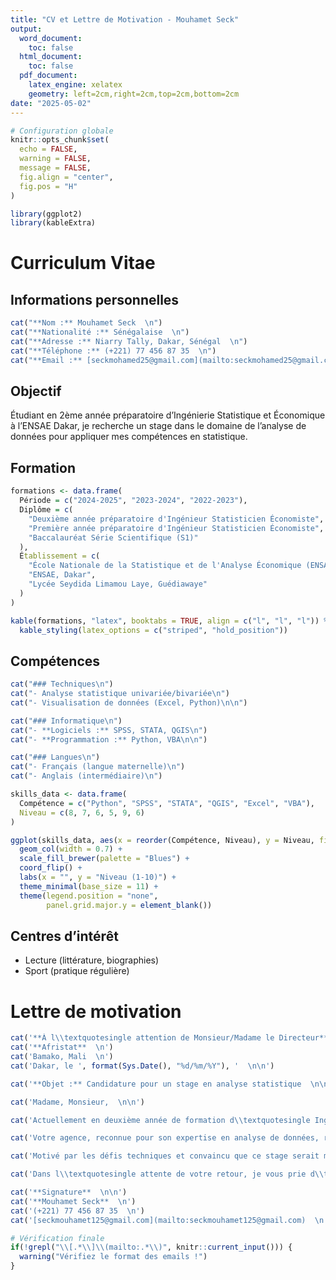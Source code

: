 ---
title: "CV et Lettre de Motivation - Mouhamet Seck"
output:
  word_document:
    toc: false
  html_document:
    toc: false
  pdf_document:
    latex_engine: xelatex
    geometry: left=2cm,right=2cm,top=2cm,bottom=2cm
date: "2025-05-02"
---

```{r setup, include=FALSE}
# Configuration globale
knitr::opts_chunk$set(
  echo = FALSE,
  warning = FALSE,
  message = FALSE,
  fig.align = "center",
  fig.pos = "H"
)
```

```{r libraries, include=FALSE}
library(ggplot2)
library(kableExtra)
```

# Curriculum Vitae

## Informations personnelles

```{r infos_perso, results='asis'}
cat("**Nom :** Mouhamet Seck  \n")
cat("**Nationalité :** Sénégalaise  \n")
cat("**Adresse :** Niarry Tally, Dakar, Sénégal  \n")
cat("**Téléphone :** (+221) 77 456 87 35  \n")
cat("**Email :** [seckmohamed25@gmail.com](mailto:seckmohamed25@gmail.com)  \n")
```

## Objectif

Étudiant en 2ème année préparatoire d'Ingénierie Statistique et Économique à l'ENSAE Dakar, je recherche un stage dans le domaine de l'analyse de données pour appliquer mes compétences en statistique.

## Formation

```{r formation}
formations <- data.frame(
  Période = c("2024-2025", "2023-2024", "2022-2023"),
  Diplôme = c(
    "Deuxième année préparatoire d'Ingénieur Statisticien Économiste",
    "Première année préparatoire d'Ingénieur Statisticien Économiste",
    "Baccalauréat Série Scientifique (S1)"
  ),
  Établissement = c(
    "École Nationale de la Statistique et de l'Analyse Économique (ENSAE), Dakar",
    "ENSAE, Dakar",
    "Lycée Seydida Limamou Laye, Guédiawaye"
  )
)

kable(formations, "latex", booktabs = TRUE, align = c("l", "l", "l")) %>%
  kable_styling(latex_options = c("striped", "hold_position"))
```

## Compétences

```{r competences, results='asis'}
cat("### Techniques\n")
cat("- Analyse statistique univariée/bivariée\n")
cat("- Visualisation de données (Excel, Python)\n\n")

cat("### Informatique\n")
cat("- **Logiciels :** SPSS, STATA, QGIS\n")
cat("- **Programmation :** Python, VBA\n\n")

cat("### Langues\n")
cat("- Français (langue maternelle)\n")
cat("- Anglais (intermédiaire)\n")
```

```{r skills_plot, fig.cap="Répartition des compétences techniques", out.width="80%"}
skills_data <- data.frame(
  Compétence = c("Python", "SPSS", "STATA", "QGIS", "Excel", "VBA"),
  Niveau = c(8, 7, 6, 5, 9, 6)
)

ggplot(skills_data, aes(x = reorder(Compétence, Niveau), y = Niveau, fill = Compétence)) +
  geom_col(width = 0.7) +
  scale_fill_brewer(palette = "Blues") +
  coord_flip() +
  labs(x = "", y = "Niveau (1-10)") +
  theme_minimal(base_size = 11) +
  theme(legend.position = "none",
        panel.grid.major.y = element_blank())
```

## Centres d'intérêt

-   Lecture (littérature, biographies)
-   Sport (pratique régulière)

\newpage

# Lettre de motivation

```{r lettre_motivation, results='asis'}
cat('**À l\\textquotesingle attention de Monsieur/Madame le Directeur**  \n')
cat('**Afristat**  \n')
cat('Bamako, Mali  \n')
cat('Dakar, le ', format(Sys.Date(), "%d/%m/%Y"), '  \n\n')

cat('**Objet :** Candidature pour un stage en analyse statistique  \n\n')

cat('Madame, Monsieur,  \n\n')

cat('Actuellement en deuxième année de formation d\\textquotesingle Ingénieur Statisticien Économiste à l\\textquotesingle ENSAE Dakar, je me permets de vous proposer ma candidature pour un stage de deux mois au sein de votre structure. Ce stage, prévu du 01/07/2025 au 01/09/2025, s\\textquotesingle inscrit dans le cadre de ma formation et me permettrait de perfectionner mes compétences en analyse de données.  \n\n')

cat('Votre agence, reconnue pour son expertise en analyse de données, représente pour moi l\\textquotesingle opportunité idéale d\\textquotesingle appliquer mes connaissances en statistique, tout en contribuant à vos projets d\\textquotesingle envergure. Doté d\\textquotesingle une solide formation en outils statistiques, je saurai apporter rigueur analytique et créativité dans le traitement des données.  \n\n')

cat('Motivé par les défis techniques et convaincu que ce stage serait mutuellement bénéfique, je reste à votre disposition pour un entretien afin de vous exposer plus en détail comment mes compétences pourraient servir vos objectifs.  \n\n')

cat('Dans l\\textquotesingle attente de votre retour, je vous prie d\\textquotesingle agréer, Madame, Monsieur, l\\textquotesingle expression de mes salutations distinguées.  \n\n')

cat('**Signature**  \n\n')
cat('**Mouhamet Seck**  \n')
cat('(+221) 77 456 87 35  \n')
cat('[seckmouhamet125@gmail.com](mailto:seckmouhamet125@gmail.com)  \n')
```

```{r include=FALSE}
# Vérification finale
if(!grepl("\\[.*\\]\\(mailto:.*\\)", knitr::current_input())) {
  warning("Vérifiez le format des emails !")
}
```
